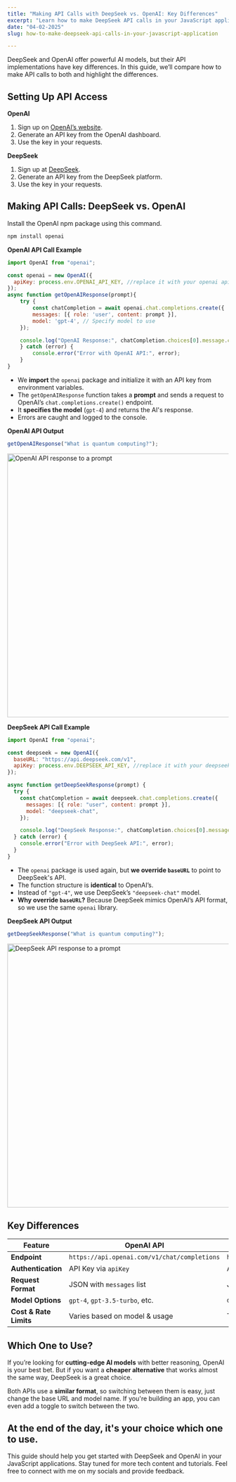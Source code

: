 ```yaml
---
title: "Making API Calls with DeepSeek vs. OpenAI: Key Differences"
excerpt: "Learn how to make DeepSeek API calls in your JavaScript application using the openai npm package in this step-by-step guide."
date: "04-02-2025" 
slug: how-to-make-deepseek-api-calls-in-your-javascript-application

---
```


DeepSeek and OpenAI offer powerful AI models, but their API implementations have key differences. In this guide, we’ll compare how to make API calls to both and highlight the differences.

<h2 class="text-2xl font-semibold text-primary my-4">Setting Up API Access </h2>

**OpenAI**  
1. Sign up on [OpenAI’s website](https://openai.com).  
2. Generate an API key from the OpenAI dashboard.  
3. Use the key in your requests.  

**DeepSeek**  
1. Sign up at [DeepSeek](https://deepseek.com).  
2. Generate an API key from the DeepSeek platform.
3. Use the key in your requests.  

<h2 class="text-2xl font-semibold text-primary my-4">Making API Calls: DeepSeek vs. OpenAI </h2>

Install the OpenAI npm package using this command.  
```sh
npm install openai
```

**OpenAI API Call Example**  

```javascript
import OpenAI from "openai";

const openai = new OpenAI({
  apiKey: process.env.OPENAI_API_KEY, //replace it with your openai api key
});
async function getOpenAIResponse(prompt){
    try {
        const chatCompletion = await openai.chat.completions.create({
        messages: [{ role: 'user', content: prompt }],
        model: 'gpt-4', // Specify model to use
    });

    console.log("OpenAI Response:", chatCompletion.choices[0].message.content);
    } catch (error) {
        console.error("Error with OpenAI API:", error); 
    }
}
```

- We **import** the `openai` package and initialize it with an API key from environment variables.  
- The `getOpenAIResponse` function takes a **prompt** and sends a request to OpenAI’s `chat.completions.create()` endpoint.  
- It **specifies the model** (`gpt-4`) and returns the AI's response.  
- Errors are caught and logged to the console. 

**OpenAI API Output**
```javascript
getOpenAIResponse("What is quantum computing?");
```
<img src="/blog-images/openaires.webp" className="m-4" alt="OpenAI API response to a prompt" width="750" height="600" />

**DeepSeek API Call Example**  

```javascript
import OpenAI from "openai";

const deepseek = new OpenAI({
  baseURL: "https://api.deepseek.com/v1",
  apiKey: process.env.DEEPSEEK_API_KEY, //replace it with your deepseek api key
});

async function getDeepSeekResponse(prompt) {
  try {
    const chatCompletion = await deepseek.chat.completions.create({
      messages: [{ role: "user", content: prompt }],
      model: "deepseek-chat",
    });

    console.log("DeepSeek Response:", chatCompletion.choices[0].message.content);
  } catch (error) {
    console.error("Error with DeepSeek API:", error);
  }
}
```

- The `openai` package is used again, but **we override `baseURL`** to point to DeepSeek's API.  
- The function structure is **identical** to OpenAI’s.  
- Instead of `"gpt-4"`, we use DeepSeek’s `"deepseek-chat"` model.  
- **Why override `baseURL`?** Because DeepSeek mimics OpenAI’s API format, so we use the same `openai` library.

**DeepSeek API Output**
```javascript
getDeepSeekResponse("What is quantum computing?");
```
<img src="/blog-images/deepseekres.webp" className="m-4" alt="DeepSeek API response to a prompt" width="750" height="600" />

<h2 class="text-2xl font-semibold text-primary my-4">Key Differences </h2> 

<table style={{ width: "100%", borderSpacing: "10px" }}>
  <thead>
    <tr>
      <th style={{ textAlign: "center" }}>Feature</th>
      <th style={{ textAlign: "center" }}>OpenAI API</th>
      <th style={{ textAlign: "center" }}>DeepSeek API</th>
    </tr>
  </thead>
  <tbody>
    <tr>
      <td style={{ textAlign: "left" }}><strong>Endpoint</strong></td>
      <td style={{ textAlign: "left" }}><code>https://api.openai.com/v1/chat/completions</code></td>
      <td style={{ textAlign: "left" }}><code>https://api.deepseek.com/v1/chat/completions</code></td>
    </tr>
    <tr>
      <td style={{ textAlign: "left" }}><strong>Authentication</strong></td>
      <td style={{ textAlign: "left" }}>API Key via <code>apiKey</code></td>
      <td style={{ textAlign: "left" }}>API Key via <code>apiKey</code> with <code>baseURL</code> override</td>
    </tr>
    <tr>
      <td style={{ textAlign: "left" }}><strong>Request Format</strong></td>
      <td style={{ textAlign: "left" }}>JSON with <code>messages</code> list</td>
      <td style={{ textAlign: "left" }}>JSON with <code>messages</code> list</td>
    </tr>
    <tr>
      <td style={{ textAlign: "left" }}><strong>Model Options</strong></td>
      <td style={{ textAlign: "left" }}><code>gpt-4</code>, <code>gpt-3.5-turbo</code>, etc.</td>
      <td style={{ textAlign: "left" }}><code>deepseek-chat</code></td>
    </tr>
    <tr>
      <td style={{ textAlign: "left" }}><strong>Cost & Rate Limits</strong></td>
      <td style={{ textAlign: "left" }}>Varies based on model & usage</td>
      <td style={{ textAlign: "left" }}>Typically lower cost alternative</td>
    </tr>
  </tbody>
</table>

<h2 class="text-2xl font-semibold text-primary my-4">Which One to Use? </h2> 

If you’re looking for **cutting-edge AI models** with better reasoning, OpenAI is your best bet. But if you want a **cheaper alternative** that works almost the same way, DeepSeek is a great choice.  

Both APIs use a **similar format**, so switching between them is easy, just change the base URL and model name. If you're building an app, you can even add a toggle to switch between the two.  

At the end of the day, it's your choice which one to use.
---

This guide should help you get started with DeepSeek and OpenAI in your JavaScript applications. Stay tuned for more tech content and tutorials. Feel free to connect with me on my socials and provide feedback.